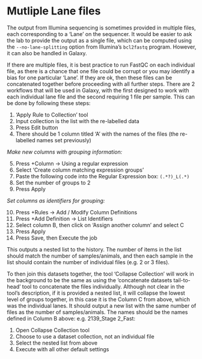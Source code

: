 # Mutliple Lane files {#multiple-lane-files}
The output from Illumina sequencing is sometimes provided in multiple files, each corresponding to a ‘Lane’ on the sequencer. It would be easier to ask the lab to provide the output as a single file, which can be computed using the `--no-lane-splitting` option from Illumina's `bcl2fastq` program. However, it can also be handled in Galaxy. 

If there are multiple files, it is best practice to run FastQC on each individual file, as there is a chance that one file could be corrupt or you may identify a bias for one particular ‘Lane’. If they are ok, then these files can be concatenated together before proceeding with all further steps. There are 2 workflows that will be used in Galaxy, with the first designed to work with each individual lane file and the second requiring 1 file per sample. This can be done by following these steps:


1. ‘Apply Rule to Collection’ tool
2. Input collection is the list with the re-labelled data
3. Press Edit button
4. There should be 1 column titled ‘A’ with the names of the files (the re-labelled names set previously)

_Make new columns with grouping information:_

5.	Press +Column -> Using a regular expression
6.	Select ‘Create column matching expression groups’
7.	Paste the following code into the Regular Expression box: `(.*?)_L(.*)`
8.	Set the number of groups to 2
9.	Press Apply


_Set columns as identifiers for grouping:_

10.	Press +Rules -> Add / Modify Column Definitions
11.	Press +Add Definition -> List Identifiers
12.	Select column B, then click on ‘Assign another column’ and select C
13.	Press Apply
14.	Press Save, then Execute the job


This outputs a nested list to the history. The number of items in the list should match the number of samples/animals, and then each sample in the list should contain the number of individual files (e.g. 2 or 3 files).


To then join this datasets together, the tool 'Collapse Collection' will work in the background to be the same as using the ‘concatenate datasets tail-to-head’ tool to concatenate the files individually. Although not clear in the tool’s description, if it is provided a nested list, it will collapse the lowest level of groups together, in this case it is the Column C from above, which was the individual lanes. It should output a new list with the same number of files as the number of samples/animals. The names should be the names defined in Column B above: e.g. 2139_Stage 2_Fast:


1.	Open Collapse Collection tool
2.	Choose to use a dataset collection, not an individual file
3.	Select the nested list from above
4.	Execute with all other default settings

